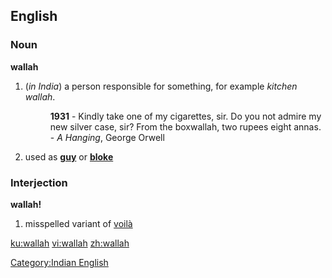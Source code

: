 ==English==

===Noun===
'''wallah'''
# (''in India'')  a person responsible for something, for example ''kitchen wallah''. 
#: '''1931''' - Kindly take one of my cigarettes, sir. Do you not admire my new silver case, sir? From the boxwallah, two rupees eight annas. - ''A Hanging'', George Orwell
# {{UK}} {{slang}} used as '''[[guy]]''' or '''[[bloke]]'''

===Interjection===
'''wallah!'''
# misspelled variant of [[voilà]]




[[Category:Indian English]]

[[ku:wallah]]
[[vi:wallah]]
[[zh:wallah]]